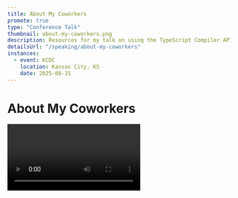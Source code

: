 ```yaml
---
title: About My Coworkers
promote: true
type: "Conference Talk"
thumbnail: about-my-coworkers.png
description: Resources for my talk on using the TypeScript Compiler API for rapid code modifications.
detailsUrl: "/speaking/about-my-coworkers"
instances:
  - event: KCDC
    location: Kansas City, KS
    date: 2025-08-15
---
```



# About My Coworkers

<Video class="my-4" videoId="MPZOnSLJg4Y" />

Here's a list of all of the resources that were in my talk. Let's connect on
[LinkedIn](https://linkedin.com/in/nicknisi), [BlueSky](https://bsky.app/profile/nicknisi.com), and
[Twitter/X](https://twitter.com/nicknisi).

## Presented at KCDC 2025

<div class="flex items-center justify-center gap-4">
	<a href="https://www.kcdc.info/" target="_blank">
		<button class="rounded-lg bg-teal-500 px-2 py-4 font-bold text-white">Conference Web Site</button>
	</a>
	<a href="/talks/about-my-coworkers-kcdc-2025.pdf" target="_blank">
		<button class="rounded-lg bg-teal-500 px-2 py-4 font-bold text-white">Download Slides</button>
	</a>
</div>

## Resources/Links

- [My Claude Settings](https://github.com/nicknisi/dotfiles/tree/main/home/.claude)

## Abstract

At a developer conference in New York, I discovered something unexpected. The leading developers weren't just experimenting with AI, they were truly collaborating with it. This was my turning point. I'd been hiding my own AI usage, afraid it would expose me as the impostor I always feared I was. But that fear transformed into curiosity: could embracing AI actually make me a better developer?

What followed was a journey of professional reinvention. Instead of seeing AI as a threat or a crutch, I learned to treat different AI models as members of my development team, each with their own strengths and working styles. This mindset shift helped me grow from a developer comfortable in two languages to someone confidently working across seven, guiding AI collaborators rather than fighting my tools or feeling guilty about using them.

This new approach to professional growth helped me tackle challenges I never thought possible. When tasked with creating a Laravel starter kit, despite minimal PHP experience, I drew on my AI collaboration techniques to produce work that earned approval from Laravel's creator himself. The key wasn't just using AI tools - it was learning to orchestrate discussions, maintain context, and most importantly, stay in control of the development process.

Attendees will learn:

- How to overcome impostor syndrome around AI usage in development
- Techniques for growing your capabilities by treating AI as team members
- Strategies for maintaining agency and understanding while leveraging AI
- Methods for expanding your technical range through thoughtful AI collaboration

Because ultimately, this isn't about AI replacing developers. It's about growing as a developer by thoughtfully embracing new ways of working.

#### Talk Feedback

KCDC asks for feedback from attendees and here's what they had to say about this talk:

_(Coming soon)_

